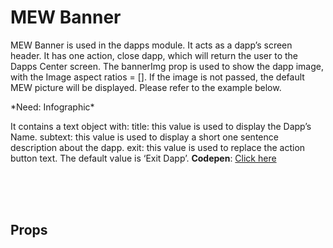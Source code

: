 

# MEW Banner
MEW Banner is used in the dapps module. It acts as a dapp’s screen header. It has one action, close dapp, which will return the user to the Dapps Center screen. The bannerImg prop is used to show the dapp image, with the Image aspect ratios = []. If the image is not passed, the default MEW picture will be displayed. Please refer to the example below.
<p>*Need: Infographic*</p>

It contains a text object with:
title: this value is used to display the Dapp’s Name.
subtext: this value is used to display a short one sentence description about the dapp. 
exit: this value is used to replace the action button text. The default value is ‘Exit Dapp’.
<b>Codepen</b>: <a target="_blank" href="https://codepen.io/gesseekur/pen/JjGOxBa" id="Bar">Click here</a>


<br/>
<br/>
<br />

## Props
<Props of={MewBanner} />
<Preview><Story id="mewbanner--mew-banner" /></Preview>


